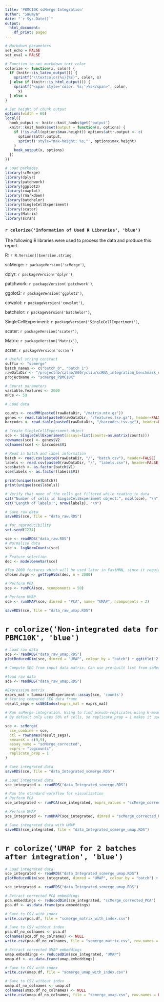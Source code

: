 ```yaml
---
title: 'PBMC10K scMerge Integration'
author: "Saumya"
date: "`r Sys.Date()`"
output:
  html_document:
    df_print: paged
---
```


```r
# Markdown parameters
set_echo = FALSE
set_eval = FALSE
```

```r
# Function to set markdown text color
colorize <- function(x, color) {
  if (knitr::is_latex_output()) {
    sprintf("\\textcolor{%s}{%s}", color, x)
  } else if (knitr::is_html_output()) {
    sprintf("<span style='color: %s;'>%s</span>", color,
      x)
  } else x
}
```


```r
# Set height of chunk output
options(width = 60)
local({
  hook_output <- knitr::knit_hooks$get('output')
  knitr::knit_hooks$set(output = function(x, options) {
    if (!is.null(options$max.height)) options$attr.output <- c(
      options$attr.output,
      sprintf('style="max-height: %s;"', options$max.height)
    )
    hook_output(x, options)
  })
})
```

```r
# Load packages
library(scMerge)
library(dplyr)
library(patchwork)
library(ggplot2)
library(cowplot)
library(rmarkdown)
library(batchelor)
library(SingleCellExperiment)
library(scater)
library(Matrix)
library(scran)
```
<!-- Information of Used Library -->
### `r colorize('Information of Used R Libraries', 'blue')` 

The following R libraries were used to process the data and produce this report.

R: `r R.Version()$version.string`,

scMerge: `r packageVersion('scMerge')`, 

dplyr: `r packageVersion('dplyr')`, 

patchwork: `r packageVersion('patchwork')`, 

ggplot2: `r packageVersion('ggplot2')`, 

cowplot: `r packageVersion('cowplot')`,

batchelor: `r packageVersion('batchelor')`,

SingleCellExperiment: `r packageVersion('SingleCellExperiment')`,

scater: `r packageVersion('scater')`,

Matrix: `r packageVersion('Matrix')`,

scran: `r packageVersion('scran')`

```r
# Useful string constant
suffix <- "scmerge"
batch_names <- c("batch_0", "batch_1")
rawDataDir <- "/projectnb/czlab/A00/ycliu/scRNA_integration_benchmark_datasets/PBMC10K"
projectName <- "scmerge_PBMC10K"

# Seurat parameters
variable.features <- 2000
nPCs <- 50
```

```r
# Load data

counts <- readMM(paste0(rawDataDir, "/matrix.mtx.gz"))
genes <- read.table(paste0(rawDataDir, "/features.tsv.gz"), header=FALSE, stringsAsFactors=FALSE)
barcodes <- read.table(paste0(rawDataDir, "/barcodes.tsv.gz"), header=FALSE, stringsAsFactors=FALSE)

# Create SingleCellExperiment object
sce <- SingleCellExperiment(assays=list(counts=as.matrix(counts)))
rownames(sce) <- genes$V2
colnames(sce) <- barcodes$V1

```

```r

# Read in batch and label information
batch <- read.csv(paste0(rawDataDir, "/", "batch.csv"), header=FALSE)
labels <- read.csv(paste0(rawDataDir, "/", "labels.csv"), header=FALSE)
sce$batch <- as.factor(batch$V1)
sce$labels <- as.factor(labels$V1)

print(unique(sce$batch))
print(unique(sce$labels))

```

```r
# Verify that none of the cells got filtered while reading in data
cat("Number of cells in SingleCellExperiment object:", ncol(sce), "\n")
cat("Length of labels:", nrow(labels), "\n")
```

```r
# Save raw data
saveRDS(sce, file = "data_raw.RDS")
```

```r
# for reproducibility
set.seed(1234)

sce <- readRDS("data_raw.RDS")
# Normalise data
sce <- logNormCounts(sce)

# Feature selection
dec <- modelGeneVar(sce)

#Top 2000 features which will be used later in FastMNN, since it requires an equal number of genes in batches.
chosen.hvgs <- getTopHVGs(dec, n = 2000)

```

```r
# Perform PCA
sce <- runPCA(sce, ncomponents = 50)

# Perform UMAP
sce <- runUMAP(sce, dimred = "PCA", name= "UMAP", ncomponents = 2)
```

```r
saveRDS(sce, file = "data_raw_umap.RDS")
```

# `r colorize('Non-integrated data for PBMC10K', 'blue')` {.tabset}

```r
# Load raw data
sce <- readRDS("data_raw_umap.RDS")
plotReducedDim(sce, dimred = "UMAP", colour_by = "batch") + ggtitle('2 Batches before Integration')

```

```r
# Compute SEG from input data matrix. Can use pre-built list from scMerge but ctl list must have a non-empty intersection with the rows of sce_combine which can be a potential issue when using pre-determined lists

#load raw data
sce <- readRDS("data_raw_umap.RDS")

#Expression matrix
exprs_mat = SummarizedExperiment::assay(sce, 'counts')
# Storing computed SEG data frame
result_segs = scSEGIndex(exprs_mat = exprs_mat)
```



```r

# Run scMerge integration. Using to find pseudo-replicates using k-means clustering based on input SEGs
# By default only uses 50% of cells, so replicate_prop = 1 makes it use 100%

sce <- scMerge(
  sce_combine = sce,
  ctl = rownames(result_segs),
  kmeansK = c(9,9),
  assay_name = "scMerge_corrected",
  exprs = "logcounts",
  replicate_prop = 1
)

# Save integrated data
saveRDS(sce, file = "data_Integrated_scmerge.RDS")
```

```r
# Load integrated data
sce_integrated <- readRDS("data_Integrated_scmerge.RDS")
```

```r
# Run the standard workflow for visualization
# Perform PCA
sce_integrated <- runPCA(sce_integrated, exprs_values = "scMerge_corrected", name= "scMerge_corrected_PCA", ncomponents = 50)

# Perform UMAP
sce_integrated <- runUMAP(sce_integrated, dimred = "scMerge_corrected_PCA", ncomponents = 2)

# Save integrated data with UMAP
saveRDS(sce_integrated, file = "data_Integrated_scmerge_umap.RDS")
```


# `r colorize('UMAP for 2 batches after integration', 'blue')` 

```r
# Load integrated data
sce_integrated <- readRDS("data_Integrated_scmerge_umap.RDS")
plotReducedDim(sce_integrated, dimred = "UMAP", colour_by = "batch") + ggtitle('2 Batches after Integration')
```

```r
sce_integrated <- readRDS("data_Integrated_scmerge_umap.RDS")
```


```r
# Extract corrected PCA embeddings
pca.embeddings <- reducedDim(sce_integrated, "scMerge_corrected_PCA")
pca.df <- as.data.frame(pca.embeddings)

# Save to CSV with index
write.csv(pca.df, file = "scmerge_matrix_with_index.csv")

# Save to CSV without index
pca.df_no_colnames <- pca.df
colnames(pca.df_no_colnames) <- NULL
write.csv(pca.df_no_colnames, file = "scmerge_matrix.csv", row.names = FALSE)
```

```r
# Extract corrected UMAP embeddings
umap.embeddings <- reducedDim(sce_integrated, "UMAP")
umap.df <- as.data.frame(umap.embeddings)

# Save to CSV with index
write.csv(umap.df, file = "scmerge_umap_with_index.csv")

# Save to CSV without index
umap.df_no_colnames <- umap.df
colnames(umap.df_no_colnames) <- NULL
write.csv(umap.df_no_colnames, file = "scmerge_umap.csv", row.names = FALSE)
```

